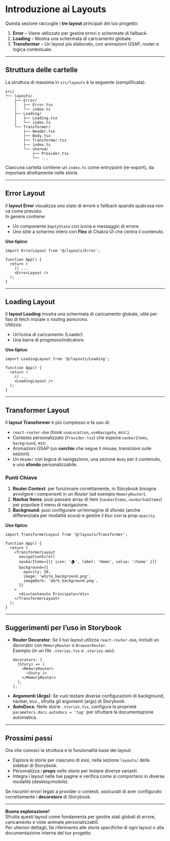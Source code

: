 
<Meta title="layouts/Introduction" />

# Introduzione ai Layouts

Questa sezione raccoglie i **tre layout** principali del tuo progetto:

1. **Error** – Viene utilizzato per gestire errori o schermate di fallback.
2. **Loading** – Mostra una schermata di caricamento globale.
3. **Transformer** – Un layout più elaborato, con animazioni GSAP, router e logica contestuale.

---

## Struttura delle cartelle

La struttura di massima in `src/layouts` è la seguente (semplificata):

```
src/
└── layouts/
    ├── Error/
    │   ├── Error.tsx
    │   └── index.ts
    ├── Loading/
    │   ├── Loading.tsx
    │   └── index.ts
    └── Transformer/
        ├── Header.tsx
        ├── Body.tsx
        ├── Transformer.tsx
        ├── index.ts
        └── shared/
            ├── Provider.tsx
            └── ...
```

Ciascuna cartella contiene un `index.ts` come entrypoint (re-export), da importare direttamente nelle storie.

---

## Error Layout

Il **layout Error** visualizza uno stato di errore o fallback quando qualcosa non va come previsto.  
In genere contiene:
- Un componente `EmptyState` con icona e messaggio di errore.
- Uno stile a schermo intero con **Flex** di Chakra UI che centra il contenuto.

**Uso tipico**:

```tsx
import ErrorLayout from '@/layouts/Error';

function App() {
  return (
    // ...
    <ErrorLayout />
  );
}
```

---

## Loading Layout

Il **layout Loading** mostra una schermata di caricamento globale, utile per fasi di fetch iniziale o routing asincrono.  
Utilizza:
- Un’icona di caricamento (Loader).
- Una barra di progresso/indicatore.

**Uso tipico**:
```tsx
import LoadingLayout from '@/layouts/Loading';

function App() {
  return (
    // ...
    <LoadingLayout />
  );
}
```

---

## Transformer Layout

Il **layout Transformer** è più complesso e fa uso di:
- `react-router-dom` (hook `useLocation`, `useNavigate`, ecc.).
- Contesto personalizzato (`Provider.tsx`) che espone `navbarItems`, `background`, ecc.
- Animazioni GSAP (un **cerchio** che segue il mouse, transizioni sulle sezioni).
- Un `Header` con logica di navigazione, una sezione `Body` per il contenuto, e uno **sfondo** personalizzabile.

### Punti Chiave

1. **Router Context**: per funzionare correttamente, in Storybook bisogna avvolgere i componenti in un _Router_ (ad esempio `MemoryRouter`).  
2. **Navbar Items**: puoi passare array di item (`navbarItems`, `navbarSubItems`) per popolare il menu di navigazione.
3. **Background**: puoi configurare un’immagine di sfondo (anche differenziata per modalità scura) e gestire il blur con la prop `opacity`.

**Uso tipico**:
```tsx
import TransformerLayout from '@/layouts/Transformer';

function App() {
  return (
    <TransformerLayout
      navigationScroll
      navbarItems={[{ icon: '🏠', label: 'Home', value: '/home' }]}
      background={{
        opacity: 10,
        image: 'white_background.png',
        imageDark: 'dark_background.png',
      }}
    >
      <div>Contenuto Principale</div>
    </TransformerLayout>
  );
}
```

---

## Suggerimenti per l’uso in Storybook

- **Router Decorator**: Se il tuo layout utilizza `react-router-dom`, includi un decorator con `MemoryRouter` o `BrowserRouter`.  
  Esempio (in un file `.stories.tsx` o `.stories.mdx`):
  ```tsx
  decorators: [
    (Story) => (
      <MemoryRouter>
        <Story />
      </MemoryRouter>
    ),
  ],
  ```
- **Argomenti (Args)**: Se vuoi testare diverse configurazioni di background, navbar, ecc., sfrutta gli argomenti (args) di Storybook.
- **AutoDocs**: Nelle storie `.stories.tsx`, configura la proprietà `parameters.docs.autodocs = 'tag'` per sfruttare la documentazione automatica.

---

## Prossimi passi

Ora che conosci la struttura e le funzionalità base dei layout:
- Esplora le storie per ciascuno di essi, nella sezione `layouts/` della sidebar di Storybook.
- Personalizza i **props** nelle storie per testare diverse varianti.
- Integra i layout nelle tue pagine e verifica come si comportano in diverse modalità (desktop/mobile).

Se riscontri errori legati a provider o contesti, assicurati di aver configurato correttamente i **decorators** di Storybook.

---

**Buona esplorazione!**  
Sfrutta questi layout come fondamenta per gestire stati globali di errore, caricamento e viste animate personalizzabili.  
Per ulteriori dettagli, fai riferimento alle storie specifiche di ogni layout o alla documentazione interna del tuo progetto.
```